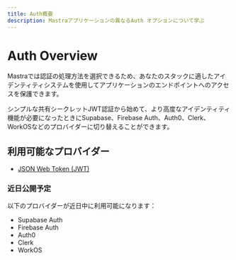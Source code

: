 ```yaml
---
title: Auth概要
description: Mastraアプリケーションの異なるAuth オプションについて学ぶ
---
```




# Auth Overview

Mastraでは認証の処理方法を選択できるため、あなたのスタックに適したアイデンティティシステムを使用してアプリケーションのエンドポイントへのアクセスを保護できます。

シンプルな共有シークレットJWT認証から始めて、より高度なアイデンティティ機能が必要になったときにSupabase、Firebase Auth、Auth0、Clerk、WorkOSなどのプロバイダーに切り替えることができます。



## 利用可能なプロバイダー

- [JSON Web Token (JWT)](/docs/auth/jwt)

### 近日公開予定

以下のプロバイダーが近日中に利用可能になります：

- Supabase Auth
- Firebase Auth
- Auth0
- Clerk
- WorkOS
